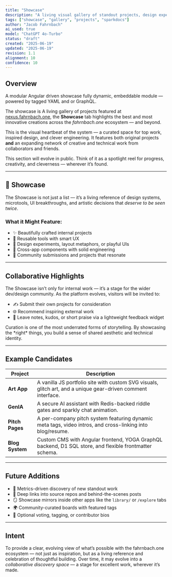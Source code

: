 ```yaml
---
title: "Showcase"
description: "A living visual gallery of standout projects, design experiments, and community creativity across the fahrnbach.one ecosystem."
tags: ["showcase", "gallery", "projects", "sparkdocs"]
author: "Jacob Fahrnbach"
ai_used: true
model: "ChatGPT 4o-Turbo"
status: "draft"
created: "2025-06-19"
updated: "2025-06-19"
revision: 1.1
alignment: 10
confidence: 10
---
```


## Overview
A modular Angular driven showcase fully dynamic, embeddable module — powered by tagged YAML and or GraphQL.

The showcase is
A living gallery of projects featured at [nexus.fahrnbach.one](https://nexus.fahrnbach.one), the **Showcase** tab highlights the best and most innovative creations across the *fahrnbach.one* ecosystem — and beyond.

This is the visual heartbeat of the system — a curated space for top work, inspired design, and clever engineering. It features both original projects **and** an expanding network of creative and technical work from collaborators and friends.

<Aside type="note">
  This section will evolve in public. Think of it as a spotlight reel for progress, creativity, and cleverness — wherever it’s found.
</Aside>

---

## 🌟 Showcase

The Showcase is not just a list — it’s a living reference of design systems, microtools, UI breakthroughs, and artistic decisions that *deserve to be seen twice*.

### What it Might Feature:

- ✨ Beautifully crafted internal projects
- 🔄 Reusable tools with smart UX
- 🧪 Design experiments, layout metaphors, or playful UIs
- 🧱 Cross-app components with solid engineering
- 💫 Community submissions and projects that resonate

---

## Collaborative Highlights

The Showcase isn’t only for internal work — it’s a stage for the wider dev/design community. As the platform evolves, visitors will be invited to:

- ✍️ Submit their own projects for consideration
- 🌐 Recommend inspiring external work
- 💬 Leave notes, kudos, or short praise via a lightweight feedback widget

<Aside type="tip">
  Curation is one of the most underrated forms of storytelling. By showcasing the *right* things, you build a sense of shared aesthetic and technical identity.
</Aside>

---

## Example Candidates

| Project                  | Description |
|--------------------------|-------------|
| **Art App**              | A vanilla JS portfolio site with custom SVG visuals, glitch art, and a unique gear-driven comment interface. |
| **GenIA**                | A secure AI assistant with Redis-backed riddle gates and sparkly chat animation. |
| **Pitch Pages**          | A per-company pitch system featuring dynamic meta tags, video intros, and cross-linking into blog/resume. |
| **Blog System**          | Custom CMS with Angular frontend, YOGA GraphQL backend, D1 SQL store, and flexible frontmatter schema. |

---

## Future Additions

- 🔎 Metrics-driven discovery of new standout work
- 🧩 Deep links into source repos and behind-the-scenes posts
- 🪞 Showcase mirrors inside other apps like the `library/` or `/explore` tabs
- 🌍 Community-curated boards with featured tags
- 🎨 Optional voting, tagging, or contributor bios

---

## Intent

To provide a clear, evolving view of what’s possible with the fahrnbach.one ecosystem — not just as inspiration, but as a living reference and celebration of thoughtful building. Over time, it may evolve into a *collaborative discovery space* — a stage for excellent work, wherever it’s made.